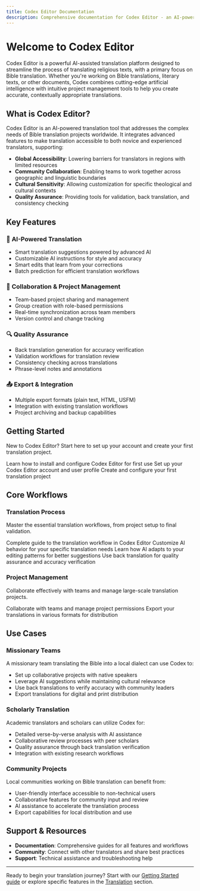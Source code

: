 ```yaml
---
title: Codex Editor Documentation
description: Comprehensive documentation for Codex Editor - an AI-powered translation platform for religious texts and collaborative Bible translation projects
---
```


# Welcome to Codex Editor

Codex Editor is a powerful AI-assisted translation platform designed to streamline the process of translating religious texts, with a primary focus on Bible translation. Whether you're working on Bible translations, literary texts, or other documents, Codex combines cutting-edge artificial intelligence with intuitive project management tools to help you create accurate, contextually appropriate translations.

## What is Codex Editor?

Codex Editor is an AI-powered translation tool that addresses the complex needs of Bible translation projects worldwide. It integrates advanced features to make translation accessible to both novice and experienced translators, supporting:

- **Global Accessibility**: Lowering barriers for translators in regions with limited resources
- **Community Collaboration**: Enabling teams to work together across geographic and linguistic boundaries
- **Cultural Sensitivity**: Allowing customization for specific theological and cultural contexts
- **Quality Assurance**: Providing tools for validation, back translation, and consistency checking

## Key Features

### 🚀 **AI-Powered Translation**
- Smart translation suggestions powered by advanced AI
- Customizable AI instructions for style and accuracy
- Smart edits that learn from your corrections
- Batch prediction for efficient translation workflows

### 👥 **Collaboration & Project Management**
- Team-based project sharing and management
- Group creation with role-based permissions
- Real-time synchronization across team members
- Version control and change tracking

### 🔍 **Quality Assurance**
- Back translation generation for accuracy verification
- Validation workflows for translation review
- Consistency checking across translations
- Phrase-level notes and annotations

### 📤 **Export & Integration**
- Multiple export formats (plain text, HTML, USFM)
- Integration with existing translation workflows
- Project archiving and backup capabilities

## Getting Started

New to Codex Editor? Start here to set up your account and create your first translation project.

<Cards>
  <Card title="Initial Setup" href="/docs/getting-started/initial-setup">
    Learn how to install and configure Codex Editor for first use
  </Card>
  <Card title="Create Account" href="/docs/getting-started/create-account">
    Set up your Codex Editor account and user profile
  </Card>
  <Card title="Your First Project" href="/docs/getting-started/creating-project">
    Create and configure your first translation project
  </Card>
</Cards>

## Core Workflows

### Translation Process
Master the essential translation workflows, from project setup to final validation.

<Cards>
  <Card title="Translation Process" href="/docs/translation/translation-process">
    Complete guide to the translation workflow in Codex Editor
  </Card>
  <Card title="AI Instructions" href="/docs/translation/ai-instructions">
    Customize AI behavior for your specific translation needs
  </Card>
  <Card title="Smart Edits" href="/docs/translation/smart-edits">
    Learn how AI adapts to your editing patterns for better suggestions
  </Card>
  <Card title="Back Translations" href="/docs/translation/back-translations">
    Use back translation for quality assurance and accuracy verification
  </Card>
</Cards>

### Project Management
Collaborate effectively with teams and manage large-scale translation projects.

<Cards>
  <Card title="Sharing & Managing Projects" href="/docs/project-management/sharing-managing-projects">
    Collaborate with teams and manage project permissions
  </Card>
  <Card title="Exporting Projects" href="/docs/project-management/exporting-project">
    Export your translations in various formats for distribution
  </Card>
</Cards>

## Use Cases

### Missionary Teams
A missionary team translating the Bible into a local dialect can use Codex to:
- Set up collaborative projects with native speakers
- Leverage AI suggestions while maintaining cultural relevance
- Use back translations to verify accuracy with community leaders
- Export translations for digital and print distribution

### Scholarly Translation
Academic translators and scholars can utilize Codex for:
- Detailed verse-by-verse analysis with AI assistance
- Collaborative review processes with peer scholars
- Quality assurance through back translation verification
- Integration with existing research workflows

### Community Projects
Local communities working on Bible translation can benefit from:
- User-friendly interface accessible to non-technical users
- Collaborative features for community input and review
- AI assistance to accelerate the translation process
- Export capabilities for local distribution and use

## Support & Resources

- **Documentation**: Comprehensive guides for all features and workflows
- **Community**: Connect with other translators and share best practices
- **Support**: Technical assistance and troubleshooting help

---

Ready to begin your translation journey? Start with our [Getting Started guide](/docs/getting-started) or explore specific features in the [Translation](/docs/translation) section.
